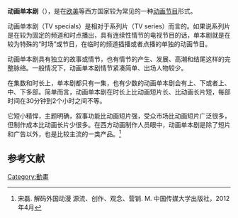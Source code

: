 '''动画单本剧'''（{{lang|en|TV specials}}），是在[[欧美|欧美]]等西方国家较为常见的一种[[动画节目|动画节目]]形式。

动画单本剧（TV specials）是相对于系列片（TV series）而言的。如果说系列片是在较为固定的频道和时点播出，具有连续性情节的电视节目的话，单本剧就是在较为特殊的“时场”或节日，在临时的频道插播或者点播的单独的动画节目。

动画单本剧具有独立的故事或情节，也有情节的产生、发展、高潮和结尾这样的完整脉络。一般情况下，动画单本剧情节紧凑简单、出场人物较少。

在集数和时长上，单本剧都只有一集，也有少数的动画单本剧会有上、下或者上、中、下多部。简单而言，动画单本剧在时长上比动画短片长、比动画长片短，每部时间在30分钟到2个小时之间不等。

它短小精悍，主题明确，叙事功能比动画短片强，受众市场比动画短片广泛很多，但制作成本比动画长片少很多。在西方动画制作人员眼中，动画单本剧是除了短片和广告以外，也是比较主流的一类产品。<ref>宋磊. 解码外国动漫 源流、创作、观念、营销. M. 中国传媒大学出版社，2012年4月</ref>

== 参考文献 ==
<references/>

[[Category:動畫|Category:動畫]]